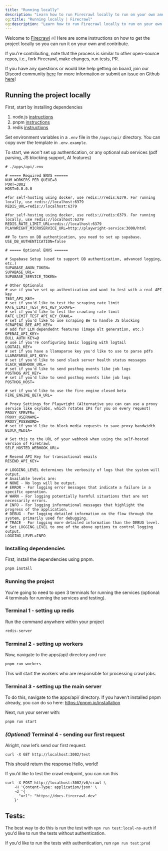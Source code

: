 ```yaml
---
title: "Running locally"
description: "Learn how to run Firecrawl locally to run on your own and/or contribute to the project."
og:title: "Running locally | Firecrawl"
og:description: "Learn how to run Firecrawl locally to run on your own and/or contribute to the project."
---
```


Welcome to [Firecrawl](https://firecrawl.dev) 🔥! Here are some instructions on how to get the project locally so you can run it on your own and contribute.

If you're contributing, note that the process is similar to other open-source repos, i.e., fork Firecrawl, make changes, run tests, PR.

If you have any questions or would like help getting on board, join our Discord community [here](https://discord.gg/gSmWdAkdwd) for more information or submit an issue on Github [here](https://github.com/mendableai/firecrawl/issues/new/choose)!

## Running the project locally

First, start by installing dependencies
1. node.js [instructions](https://nodejs.org/en/learn/getting-started/how-to-install-nodejs)
2. pnpm [instructions](https://pnpm.io/installation)
3. redis [instructions](https://redis.io/docs/latest/operate/oss_and_stack/install/install-redis/) 


Set environment variables in a `.env` file in the `/apps/api/` directory. You can copy over the template in `.env.example`.

To start, we won't set up authentication, or any optional sub services (pdf parsing, JS blocking support, AI features)

```
# ./apps/api/.env

# ===== Required ENVS ======
NUM_WORKERS_PER_QUEUE=8 
PORT=3002
HOST=0.0.0.0

#for self-hosting using docker, use redis://redis:6379. For running locally, use redis://localhost:6379
REDIS_URL=redis://localhost:6379

#for self-hosting using docker, use redis://redis:6379. For running locally, use redis://localhost:6379
REDIS_RATE_LIMIT_URL=redis://localhost:6379 
PLAYWRIGHT_MICROSERVICE_URL=http://playwright-service:3000/html

## To turn on DB authentication, you need to set up supabase.
USE_DB_AUTHENTICATION=false

# ===== Optional ENVS ======

# Supabase Setup (used to support DB authentication, advanced logging, etc.)
SUPABASE_ANON_TOKEN= 
SUPABASE_URL= 
SUPABASE_SERVICE_TOKEN=

# Other Optionals
# use if you've set up authentication and want to test with a real API key
TEST_API_KEY=
# set if you'd like to test the scraping rate limit
RATE_LIMIT_TEST_API_KEY_SCRAPE=
# set if you'd like to test the crawling rate limit
RATE_LIMIT_TEST_API_KEY_CRAWL=
# set if you'd like to use scraping Be to handle JS blocking
SCRAPING_BEE_API_KEY=
# add for LLM dependednt features (image alt generation, etc.)
OPENAI_API_KEY=
BULL_AUTH_KEY=@
# use if you're configuring basic logging with logtail
LOGTAIL_KEY=
# set if you have a llamaparse key you'd like to use to parse pdfs
LLAMAPARSE_API_KEY=
# set if you'd like to send slack server health status messages
SLACK_WEBHOOK_URL=
# set if you'd like to send posthog events like job logs
POSTHOG_API_KEY=
# set if you'd like to send posthog events like job logs
POSTHOG_HOST=

# set if you'd like to use the fire engine closed beta
FIRE_ENGINE_BETA_URL=

# Proxy Settings for Playwright (Alternative you can can use a proxy service like oxylabs, which rotates IPs for you on every request)
PROXY_SERVER=
PROXY_USERNAME=
PROXY_PASSWORD=
# set if you'd like to block media requests to save proxy bandwidth
BLOCK_MEDIA=

# Set this to the URL of your webhook when using the self-hosted version of FireCrawl
SELF_HOSTED_WEBHOOK_URL=

# Resend API Key for transactional emails
RESEND_API_KEY=

# LOGGING_LEVEL determines the verbosity of logs that the system will output.
# Available levels are:
# NONE - No logs will be output.
# ERROR - For logging error messages that indicate a failure in a specific operation.
# WARN - For logging potentially harmful situations that are not necessarily errors.
# INFO - For logging informational messages that highlight the progress of the application.
# DEBUG - For logging detailed information on the flow through the system, primarily used for debugging.
# TRACE - For logging more detailed information than the DEBUG level.
# Set LOGGING_LEVEL to one of the above options to control logging output.
LOGGING_LEVEL=INFO
```

### Installing dependencies

First, install the dependencies using pnpm.

```bash
pnpm install
```

### Running the project

You're going to need to open 3 terminals for running the services (optional: 4 terminals for running the services and testing).

### Terminal 1 - setting up redis

Run the command anywhere within your project

```bash
redis-server
```

### Terminal 2 - setting up workers

Now, navigate to the apps/api/ directory and run:
```bash
pnpm run workers
```

This will start the workers who are responsible for processing crawl jobs.

### Terminal 3 - setting up the main server


To do this, navigate to the apps/api/ directory. If you haven’t installed pnpm already, you can do so here: https://pnpm.io/installation

Next, run your server with:

```bash
pnpm run start
```

### *(Optional)* Terminal 4 - sending our first request

Alright, now let’s send our first request.

```curl
curl -X GET http://localhost:3002/test
``` 
This should return the response Hello, world!


If you’d like to test the crawl endpoint, you can run this 

```curl
curl -X POST http://localhost:3002/v0/crawl \
    -H 'Content-Type: application/json' \
    -d '{
      "url": "https://docs.firecrawl.dev"
    }'
```   
    
## Tests:

The best way to do this is run the test with `npm run test:local-no-auth` if you'd like to run the tests without authentication.

If you'd like to run the tests with authentication, run `npm run test:prod`


